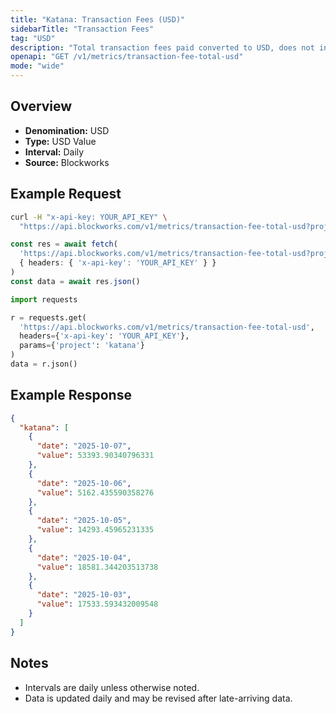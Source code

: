 ```yaml
---
title: "Katana: Transaction Fees (USD)"
sidebarTitle: "Transaction Fees"
tag: "USD"
description: "Total transaction fees paid converted to USD, does not include out-of-protocol tips or additional sources of revenue"
openapi: "GET /v1/metrics/transaction-fee-total-usd"
mode: "wide"
---
```


## Overview

- **Denomination:** USD
- **Type:** USD Value
- **Interval:** Daily
- **Source:** Blockworks

## Example Request

<CodeGroup>

```bash cURL
curl -H "x-api-key: YOUR_API_KEY" \
  "https://api.blockworks.com/v1/metrics/transaction-fee-total-usd?project=katana"
```

```typescript TypeScript
const res = await fetch(
  'https://api.blockworks.com/v1/metrics/transaction-fee-total-usd?project=katana',
  { headers: { 'x-api-key': 'YOUR_API_KEY' } }
)
const data = await res.json()
```

```python Python
import requests

r = requests.get(
  'https://api.blockworks.com/v1/metrics/transaction-fee-total-usd',
  headers={'x-api-key': 'YOUR_API_KEY'},
  params={'project': 'katana'}
)
data = r.json()
```

</CodeGroup>

## Example Response

```json
{
  "katana": [
    {
      "date": "2025-10-07",
      "value": 53393.90340796331
    },
    {
      "date": "2025-10-06",
      "value": 5162.435590358276
    },
    {
      "date": "2025-10-05",
      "value": 14293.45965231335
    },
    {
      "date": "2025-10-04",
      "value": 18581.344203513738
    },
    {
      "date": "2025-10-03",
      "value": 17533.593432009548
    }
  ]
}
```

## Notes
- Intervals are daily unless otherwise noted.
- Data is updated daily and may be revised after late-arriving data.